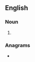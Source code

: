 ==English==

===Noun===
{{head|en|noun plural form}}

# {{plural of|aziridine|lang=en}}

===Anagrams===
* {{anagrams|en|diazirines}}